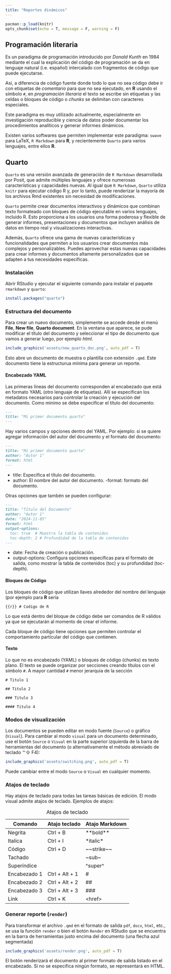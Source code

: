 ```yaml
---
title: "Reportes dinámicos"
---
```


```r
pacman::p_load(knitr)
opts_chunk$set(echo = T, message = F, warning = F)
```

## Programación literaria

Es un paradigma de programación introducido por _Donald Kunth_ en 1984 mediante el cual la explicación del código de programación se da en lenguaje natural (i.e. español) intercalado con fragmentos de código que puede ejecutarse. 

Así, a diferencia de código fuente donde todo lo que no sea código debe ir con etiquetas de _comentario_  para que no sea ejecutado, en **R** usando el símbolo `#`, en _programación literaria_ el texto se escribe sin etiquetas y las celdas o bloques de código o _chunks_ se delimitan con caracteres especiales.

Este paradigma es muy utilizado actualmente, especialmente en investigación reproducible y ciencia de datos poder documentar los procedimientos analíticos y generar informes dinámicos.

Existen varios softwares que permiten implementar este paradigma: `swave` para LaTeX, `R Markdown` para **R**, y recientemente `Quarto` para varios lenguajes, entre ellos **R**. 

## Quarto

`Quarto` es una versión avanzada de generación de `R Markdown` desarrollada por Posit, que admite múltiples lenguajes y ofrece numerosas características y capacidades nuevas. Al igual que `R Markdown`, `Quarto` utiliza `knitr` para ejecutar código R y, por lo tanto, puede renderizar la mayoría de los archivos Rmd existentes sin necesidad de modificaciones.

`Quarto` permite crear documentos interactivos y dinámicos que combinan texto formateado con bloques de código ejecutable en varios lenguajes, incluido R. Esto proporciona a los usuarios una forma poderosa y flexible de generar informes, presentaciones y documentos que incluyen análisis de datos en tiempo real y visualizaciones interactivas.

Además, `Quarto` ofrece una gama de nuevas características y funcionalidades que permiten a los usuarios crear documentos más complejos y personalizables. Puedes aprovechar estas nuevas capacidades para crear informes y documentos altamente personalizados que se adapten a tus necesidades específicas.


### Instalación

Abrir RStudio y ejecutar el siguiente comando para instalar el paquete `rmarkdown` y `quarto`:

```r
install.packages("quarto")
```

### Estructura del documento

Para crear un nuevo documento, simplemente se accede desde el menú **File**, **New file**, **Quarto document**. En la ventana que aparece, se pude modificar el título del documento y seleccionar el tipo de documento que vamos a generar luego, por ejemplo *html*.

```r
include_graphics('assets/new_quarto_doc.png', auto_pdf = T)
```

Esto abre un documento de muestra o plantilla con extensión `.qmd`. Este documento tiene la estructurua mínima para generar un reporte.

#### Encabezado YAML

Las primeras líneas del documento corresponden al encabezado que está en formato YAML (otro lenguaje de etiquetas). Allí se especifican los metadatos necesarios para controlar la creación y ejecución del documento. Como minimo se debe especificar el título del documento:

````markdown
---
title: "Mi primer documento quarto"
---
````

Hay varios campos y opciones dentro del YAML. Por ejemplo: si se quiere agregar información del autor del documento y el formato del documento:

````markdown
---
title: "Mi primer documento quarto"
author: "Autor 1"
format: html
---
````

- title: Especifica el título del documento.
- author: El nombre del autor del documento.
-format: formato del documento.


Otras opciones que tambén se pueden configurar:

````markdown
---
title: "Título del Documento"
author: "Autor 1"
date: "2024-11-05"
format: html
output-options:
  toc: true  # Muestra la tabla de contenidos
  toc-depth: 2 # Profundidad de la tabla de contenidos
---
````

- date: Fecha de creación o publicación.
- output-options: Configura opciones específicas para el formato de salida, como mostrar la tabla de contenidos (toc) y su profundidad (toc-depth).


#### Bloques de Código

Los bloques de código que utilizan llaves alrededor del nombre del lenguaje (por ejemplo para **R** sería 

```{{r}}
# Codigo de R
```


Lo que está dentro del bloque de código debe ser comandos de R válidos ya que se ejecutarán al momento de crear el informe.

Cada bloque de código tiene opciones que permiten controlar el comportamiento particular del código que contienen.

#### Texto

Lo que no es encabezado (YAML) o bloques de código (chunks) es texto plano. El texto se puede organizar por secciones creando títulos con el simbolo `#`. A mayor cantidad `#` menor jerarquia de la sección  

```
# Titulo 1
```

```
## Titulo 2
```

```
### Titulo 3
```

```
#### Titulo 4
```

### Modos de visualización

Los documentos se pueden editar en modo fuente (`Source`) o gráfico (`Visual`). Para cambiar al modo `visual` para un documento determinado, use el botón `Source` o `Visual` en la parte superior izquierda de la barra de herramientas del documento (o alternativamente el método abreviado de teclado ⌃⇧ F4):

```r
include_graphics('assets/switching.png', auto_pdf = T)
```

Puede cambiar entre el modo `Source` o `Visual` en cualquier momento.

### Atajos de teclado

Hay atajos de teclado para todas las tareas básicas de edición. El modo visual admite atajos de teclado. Ejemplos de atajos:

| **Comando**  | **Atajo teclado** | Atajo Markdown |
|--------------|-------------------|----------------|
| Negrita      | Ctrl + B          | \*\*bold\*\*   |
| Italica      | Ctrl + I          | \*italic\*     |
| Código       | Ctrl + D          | \~\~strike\~\~ |
| Tachado      |                   | \~sub\~        |
| Superíndice  |                   | \^super\^      |
| Encabezado 1 | Ctrl + Alt + 1    | \#             |
| Encabezado 2 | Ctrl + Alt + 2    | \##            |
| Encabezado 3 | Ctrl + Alt + 3    | \###           |
| Link         | Ctrl + K          | \<href\>       |

: Atajos de teclado



<!-- # Opciones de fragmentos de código -->

<!-- La salida del fragmento se puede personalizar con opciones de knitr, argumentos establecidos en el {} del encabezado de un fragmento. Arriba, utilizamos cinco argumentos: -->

<!-- ```{r, echo = F, fig.cap = 'Opciones de fragmentos de código', out.width = '75%' , out.extra=''} -->
<!-- include_graphics('assets/echo.png', auto_pdf = T) -->
<!-- ``` -->

<!-- -   `include = FALSE` evita que el código y los resultados aparezcan en el archivo terminado. R Markdown todavía ejecuta el código en el fragmento y los resultados pueden ser utilizados por otros fragmentos. -->
<!-- -   `echo = FALSE` evita que el código, pero no los resultados, aparezcan en el archivo terminado. Esta es una forma útil de incrustar figuras. -->
<!-- -    -->
<!-- -   `message = FALSE` evita que los mensajes generados por código aparezcan en el archivo terminado. -->
<!-- -   `warning = FALSE` evita que las advertencias generadas por el código aparezcan en el archivo terminado. -->
<!-- -   `fig.cap = "..."` agrega un título a los resultados gráficos. -->

<!-- Los anteriores se pueden incluir indicando `TRUE` en el que corresponda. -->

<!-- # Opciones globales -->

<!-- Para configurar opciones globales que se apliquen a cada fragmento de su archivo, llame a `knitr::opts_chunk$set` en un fragmento de código. `Knitr` tratará cada opción que pase a `knitr::opts_chunk$set` como un valor predeterminado global que se puede sobrescribir en encabezados de fragmentos individuales. -->

<!-- ```{r, echo = F, fig.cap = 'Opciones globales', out.width = '75%' , out.extra=''} -->
<!-- include_graphics('assets/opts_chunk.png', auto_pdf = T) -->
<!-- ``` -->


### Generar reporte (`render`)

Para transformar el archivo `.qmd` en el formato de salida `pdf`, `docx`, `html`, etc., se usa la función `render` o bien el botón `Render` en RStudio que se encuentra en la barra de herramientas justo encima del documento (una flecha azul segmentada)

```r
include_graphics('assets/render.png', auto_pdf = T)
```

El botón renderizará el documento al primer formato de salida listado en el encabezado. Si no se especifica ningún formato, se representará en HTML.
